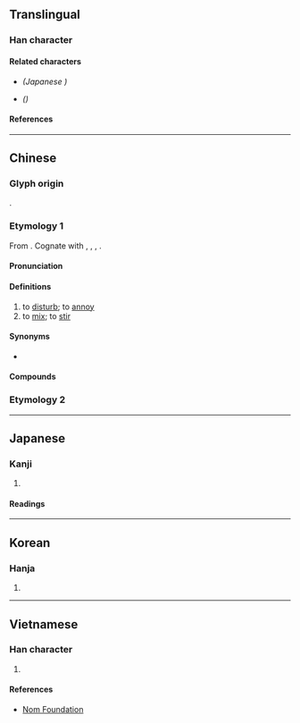 {{also|撹|搅}}
{{character info}}
==Translingual==
{{Han simplified forms|攪|撹|搅|ex=y}}

===Han character===
{{Han char|rn=64|rad=手|as=20|sn=23|four=57016|canj=QHBU|ids=⿰扌覺}}

====Related characters====
* {{l|mul|[[撹]]}} ''(Japanese {{w|extended shinjitai}})''
* {{l|mul|[[搅]]}} ''({{w|Simplified Chinese}})''

====References====
{{Han ref|kx=0465.010|dkj=13041|dj=0813.240|hdz=31992.010|uh=652A}}

----

==Chinese==
{{zh-forms|s=搅}}

===Glyph origin===
{{Han etym}}
{{Han compound|手|alt1=扌|覺|ls=psc|c1=s|c2=p|t1=hand}}.

===Etymology 1===
From {{inh|zh|sit-pro|*kruk||rouse; awaken; disturb}}. Cognate with {{och-l|學|to learn; to study}}, {{och-l|覺|to awaken}}, {{cog|bo|དཀྲོག||to agitate; to rouse}}, {{cog|bo|'''འཁྲུག་'''པ||to be disturbed; to quarrel}}.

====Pronunciation====
{{zh-pron
|m=jiǎo
|c=gaau2
|h=pfs=káu/kiâu
|md=
|mn=ml,tw,sg:kiáu/ká/ml:káu/twv:kiauh
|mn_note=Xiamen, Quanzhou, Zhangzhou: kiáu, ká - vernacular; káu - literary
Taiwan: kiáu - literary; ká - vernacular
|mn-t=giou2/giao2/ga2
|w=2kau,2jiau
|w_note=2kau - vernacular; 2jiau - literary
|mc=y
|oc=y
|cat=v
}}

====Definitions====
{{zh-hanzi}}

# to [[disturb]]; to [[annoy]]
# to [[mix]]; to [[stir]]

====Synonyms====
* {{s|to disturb}}
{{zh-syn-saurus|擾亂}}

====Compounds====
{{zh-der|心如刀攪|亂三攪四|一攪果|攪擾|摧山攪海|攪海翻江|攪混|攪散|攪惱|攪絲兒|攪鬼|攪碎機|拗彆攪炒|攪蛆扒|攪肚蛆腸|瞎攪|打攪|攪亂|攪計|攪動|攪和|攪渾|攪拌機|攪拌|攪三攪四|攪撒|混攪|攪家精|盤攪|攪纏不來|攪拌器|攪局|攪來攪去|翻江攪海|胡攪蠻纏|胡攪|攪屎棍}}

===Etymology 2===
{{zh-see|搞|v}}

{{zh-cat|Intermediate}}

----

==Japanese==
{{ja-kanji forms|撹|攪}}

===Kanji===
{{ja-kanji|grade=|rs=手20|shin=撹}}

# {{ja-kyu sp|撹||to [[disturb]]}}

====Readings====
{{ja-readings
|goon=きょう
|kanon=こう
|kanyoon=かく
|kun=みだ-す
}}

----

==Korean==

===Hanja===
{{ko-hanja|hangeul=교|eumhun=|rv=gyo|mr=kyo|y=kyo}}

# {{rfdef|ko|sort=手20}}

----

==Vietnamese==

===Han character===
{{vi-readings|rs=手20|reading=giao}}

# {{rfdef|vi|sort=手20}}

====References====
* [http://nomfoundation.org/common/nom_details.php?codepoint=652A Nom Foundation]